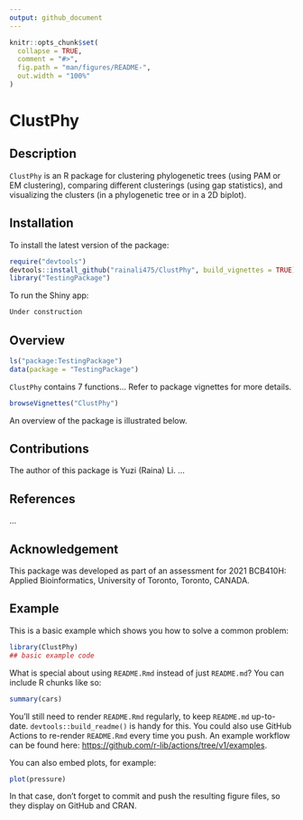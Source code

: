 ```yaml
---
output: github_document
---
```


<!-- README.md is generated from README.Rmd. Please edit that file -->

```r
knitr::opts_chunk$set(
  collapse = TRUE,
  comment = "#>",
  fig.path = "man/figures/README-",
  out.width = "100%"
)
```

# ClustPhy

<!-- badges: start -->
<!-- badges: end -->

## Description

`ClustPhy` is an R package for clustering phylogenetic trees (using PAM or EM 
clustering), comparing different clusterings (using gap statistics), and 
visualizing the clusters (in a phylogenetic tree or in a 2D biplot). 

## Installation

To install the latest version of the package:

``` r
require("devtools")
devtools::install_github("rainali475/ClustPhy", build_vignettes = TRUE)
library("TestingPackage")
```

To run the Shiny app:
``` r
Under construction
```

## Overview

``` r
ls("package:TestingPackage")
data(package = "TestingPackage")
```

`ClustPhy` contains 7 functions...
Refer to package vignettes for more details.

``` r
browseVignettes("ClustPhy")
```

An overview of the package is illustrated below. 

## Contributions 

The author of this package is Yuzi (Raina) Li. ...

## References

...

## Acknowledgement

This package was developed as part of an assessment for 2021
BCB410H: Applied Bioinformatics, University of Toronto, Toronto,
CANADA.

## Example

This is a basic example which shows you how to solve a common problem:

```r
library(ClustPhy)
## basic example code
```

What is special about using `README.Rmd` instead of just `README.md`? You can include R chunks like so:

```r
summary(cars)
```

You'll still need to render `README.Rmd` regularly, to keep `README.md` up-to-date. `devtools::build_readme()` is handy for this. You could also use GitHub Actions to re-render `README.Rmd` every time you push. An example workflow can be found here: <https://github.com/r-lib/actions/tree/v1/examples>.

You can also embed plots, for example:

```r
plot(pressure)
```

In that case, don't forget to commit and push the resulting figure files, so they display on GitHub and CRAN.
